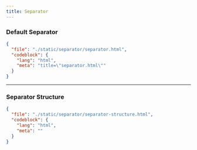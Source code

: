 ```yaml
---
title: Separator
---
```


### Default Separator

<ComponentPreview src="/separator/separator" />

```json doc-gen:file
{
  "file": "./static/separator/separator.html",
  "codeblock": {
    "lang": "html",
    "meta": "title=\"separator.html\""
  }
}
```

---

### Separator Structure

```json doc-gen:file
{
  "file": "./static/separator/separator-structure.html",
  "codeblock": {
    "lang": "html",
    "meta": ""
  }
}
```
